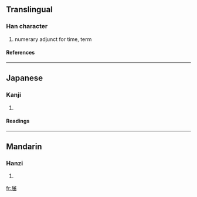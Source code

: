 {{see|屆}}

==Translingual==
===Han character===
{{Han char|rn=44|rad=尸|as=05|sn=8|four=|canj=尸中田 (SLW)}}
# numerary adjunct for time, term
====References====
{{Han ref|kx=0301.141|dkj=07667|dj=0597.120|hdz=20969.050|uh=5C4A|ud=23626}}
----
==Japanese==
===Kanji===
{{ja-kanji|grade=|rs=尸05}}
# {{defn|Japanese}} 
====Readings====
{{ja-readings|on=[[かい]] (kai)|kun=[[とどける]] (todokeru), [[とどく]] (todoku), [[とどけ]] (todoke)}}
----
==Mandarin==
===Hanzi===
{{cmn-hanzi|tra=屆|pin=[[jiè]] (jie4)|wg=chieh<sup>4</sup>}}
# {{defn|Mandarin}}

[[fr:届]]